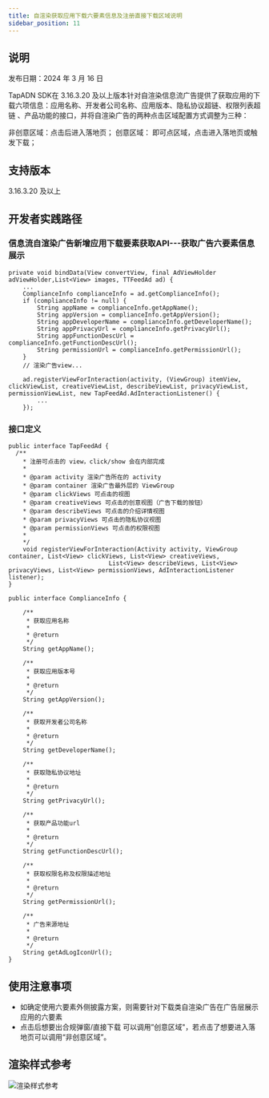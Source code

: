 ```yaml
---
title: 自渲染获取应用下载六要素信息及注册直接下载区域说明
sidebar_position: 11
---
```



## 说明

发布日期：2024 年 3 月 16 日

TapADN SDK在 3.16.3.20 及以上版本针对自渲染信息流广告提供了获取应用的下载六项信息：应用名称、开发者公司名称、应用版本、隐私协议超链、权限列表超链 、产品功能的接口，并将自渲染广告的两种点击区域配置方式调整为三种：

非创意区域：点击后进入落地页；
创意区域： 即可点区域，点击进入落地页或触发下载；

## 支持版本
3.16.3.20 及以上

## 开发者实践路径
### 信息流自渲染广告新增应用下载要素获取API---获取广告六要素信息展示
```
private void bindData(View convertView, final AdViewHolder adViewHolder,List<View> images, TTFeedAd ad) {
    ...
    ComplianceInfo complianceInfo = ad.getComplianceInfo();
    if (complianceInfo != null) {
        String appName = complianceInfo.getAppName();
        String appVersion = complianceInfo.getAppVersion();
        String appDeveloperName = complianceInfo.getDeveloperName();
        String appPrivacyUrl = complianceInfo.getPrivacyUrl();
        String appFunctionDescUrl = complianceInfo.getFunctionDescUrl();
        String permissionUrl = complianceInfo.getPermissionUrl();
    }
    // 渲染广告view...

    ad.registerViewForInteraction(activity, (ViewGroup) itemView, clickViewList, creativeViewList, describeViewList, privacyViewList, permissionViewList, new TapFeedAd.AdInteractionListener() {
        ...
    });
```

### 接口定义
```
public interface TapFeedAd {
  /**
    * 注册可点击的 view，click/show 会在内部完成
    *
    * @param activity 渲染广告所在的 activity
    * @param container 渲染广告最外层的 ViewGroup
    * @param clickViews 可点击的视图
    * @param creativeViews 可点击的创意视图（广告下载的按钮）
    * @param describeViews 可点击的介绍详情视图
    * @param privacyViews 可点击的隐私协议视图
    * @param permissionViews 可点击的权限视图
    *
    */
    void registerViewForInteraction(Activity activity, ViewGroup container, List<View> clickViews, List<View> creativeViews,
                            List<View> describeViews, List<View> privacyViews, List<View> permissionViews, AdInteractionListener listener);
}

```
```
public interface ComplianceInfo {

    /**
     * 获取应用名称
     *
     * @return
     */
    String getAppName();

    /**
     * 获取应用版本号
     *
     * @return
     */
    String getAppVersion();

    /**
     * 获取开发者公司名称
     *
     * @return
     */
    String getDeveloperName();

    /**
     * 获取隐私协议地址
     *
     * @return
     */
    String getPrivacyUrl();

    /**
     * 获取产品功能url
     *
     * @return
     */
    String getFunctionDescUrl();

    /**
     * 获取权限名称及权限描述地址
     *
     * @return
     */
    String getPermissionUrl();

    /**
     * 广告来源地址
     *
     * @return
     */
    String getAdLogIconUrl();
}
```

## 使用注意事项
- 如确定使用六要素外侧披露方案，则需要针对下载类自渲染广告在广告层展示应用的六要素
- 点击后想要出合规弹窗/直接下载 可以调用”创意区域"，若点击了想要进入落地页可以调用“非创意区域”。

## 渲染样式参考

![渲染样式参考](/img/tap-ad/self_render_reference.png)










